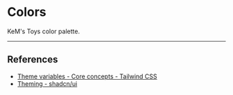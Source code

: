 
# Colors

KeM's Toys color palette.

<Colors />

---

## References

- [Theme variables - Core concepts - Tailwind CSS](https://tailwindcss.com/docs/theme)
- [Theming - shadcn/ui](https://ui.shadcn.com/docs/theming)
